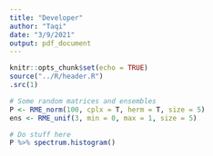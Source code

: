 ```yaml
---
title: "Developer"
author: "Taqi"
date: "3/9/2021"
output: pdf_document
---
```


```r
knitr::opts_chunk$set(echo = TRUE)
source("../R/header.R")
.src(1)
```

```r
# Some random matrices and ensembles
P <- RME_norm(100, cplx = T, herm = T, size = 5)
ens <- RME_unif(3, min = 0, max = 1, size = 5)
```

```r
# Do stuff here
P %>% spectrum.histogram()
```

